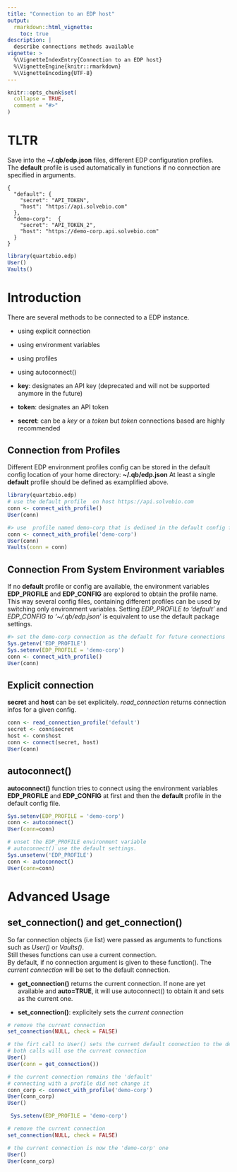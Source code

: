 ```yaml
---
title: "Connection to an EDP host"
output:
  rmarkdown::html_vignette:
    toc: true
description: |
  describe connections methods available
vignette: >
  %\VignetteIndexEntry{Connection to an EDP host}
  %\VignetteEngine{knitr::rmarkdown}
  %\VignetteEncoding{UTF-8}
---
```


```r
knitr::opts_chunk$set(
  collapse = TRUE,
  comment = "#>"
)
```

# TLTR

Save into the  **~/.qb/edp.json**  files, different EDP configuration profiles.  
The **default** profile is used automatically in functions if no connection are specified in arguments.

```
{
  "default": {
    "secret": "API_TOKEN",
    "host": "https://api.solvebio.com"
  },
  "demo-corp":  {
    "secret": "API_TOKEN_2",
    "host": "https://demo-corp.api.solvebio.com"
  }
}
```

```r
library(quartzbio.edp)
User()
Vaults()
```

# Introduction

There are several methods to be connected to a EDP instance.  

* using explicit connection
* using environment variables
* using profiles
* using autoconnect()

* **key**: designates an API key (deprecated and will not be supported anymore in the future)
* **token**: designates an API token
* **secret**: can be a *key* or a *token* but *token* connections based are highly recommended 


## Connection from Profiles

Different EDP environment profiles config can be stored in the default config location of your home 
directory: **~/.qb/edp.json** 
At least a single **default** profile should be defined as examplified above.  



```r
library(quartzbio.edp)
# use the default profile  on host https://api.solvebio.com
conn <- connect_with_profile()
User(conn)

#> use  profile named demo-corp that is dedined in the default config file
conn <- connect_with_profile('demo-corp')
User(conn)
Vaults(conn = conn)
```

## Connection From System Environment variables

If no **default** profile or config are available, the environment variables **EDP_PROFILE** and **EDP_CONFIG** are explored to obtain the profile name.  
This way several config files, containing different profiles can be used by switching only environment variables.
Setting *EDP_PROFILE to 'default'* and *EDP_CONFIG to '~/.qb/edp.json'* is equivalent to use the default
package settings.  

```r
#> set the demo-corp connection as the default for future connections
Sys.getenv('EDP_PROFILE')
Sys.setenv(EDP_PROFILE = 'demo-corp')
conn <- connect_with_profile()
User(conn)

```

## Explicit connection

**secret** and **host** can be set explicitely. *read_connection* returns connection infos for a 
given config.

```r
conn <- read_connection_profile('default')
secret <- conn$secret
host <- conn$host
conn <- connect(secret, host)
User(conn)

```
## autoconnect()

**autoconnect()** function tries to connect using the environment variables **EDP_PROFILE** and 
**EDP_CONFIG** at first and  then the **default** profile in the default config file.  

```r
Sys.setenv(EDP_PROFILE = 'demo-corp')
conn <- autoconnect()
User(conn=conn)

# unset the EDP_PROFILE environment variable
# autoconnect() use the default settings.
Sys.unsetenv('EDP_PROFILE')
conn <- autoconnect()
User(conn=conn)


```

# Advanced Usage 

## set_connection() and get_connection()

So far connection objects (i.e list) were passed as arguments to functions such as *User()* or *Vaults()*.  
Still theses functions can use a current connection.   
By default, if no connection argument is given to these function(). The *current connection* will 
be set to the default connection. 

* **get_connection()** returns the current connection. If none are yet available and **auto=TRUE**, it 
will use autoconnect() to obtain it and sets as the current one.

* **set_connection()**: explicitely sets the *current connection*


```r
# remove the current connection
set_connection(NULL, check = FALSE)

# the firt call to User() sets the current default connection to the default connection
# both calls will use the current connection
User()
User(conn = get_connection())

# the current connection remains the 'default'
# connecting with a profile did not change it
conn_corp <- connect_with_profile('demo-corp')
User(conn_corp)
User()

 Sys.setenv(EDP_PROFILE = 'demo-corp')

# remove the current connection
set_connection(NULL, check = FALSE)

# the current connection is now the 'demo-corp' one 
User()
User(conn_corp)

```
